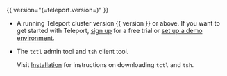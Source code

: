 {{ version="(=teleport.version=)" }}

- A running Teleport cluster version {{ version }} or above. If you want to get started with Teleport, [sign
  up](https://goteleport.com/signup) for a free trial or [set up a demo
  environment](../deploy-a-cluster/linux-demo.mdx).

- The `tctl` admin tool and `tsh` client tool.

  Visit [Installation](../installation.mdx) for instructions on downloading
  `tctl` and `tsh`.
